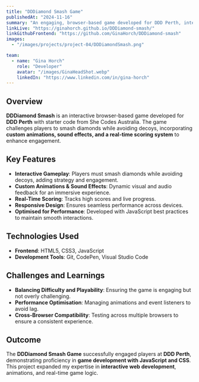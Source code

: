 ```yaml
---
title: "DDDiamond Smash Game"
publishedAt: "2024-11-16"
summary: "An engaging, browser-based game developed for DDD Perth, integrating JavaScript and CSS for a dynamic and interactive gaming experience."
linkLive: "https://ginahorch.github.io/DDDiamond-smash/"
linkGithubFrontend: "https://github.com/GinaHorch/DDDiamond-smash"
images:
  - "/images/projects/project-04/DDDiamondSmash.png"

team:
  - name: "Gina Horch"
    role: "Developer"
    avatar: "/images/GinaHeadShot.webp"
    linkedIn: "https://www.linkedin.com/in/gina-horch"
---
```


## Overview

**DDDiamond Smash** is an interactive browser-based game developed for **DDD Perth** with starter code from She Codes Australia. The game challenges players to smash diamonds while avoiding decoys, incorporating **custom animations, sound effects, and a real-time scoring system** to enhance engagement.

## Key Features

- **Interactive Gameplay**: Players must smash diamonds while avoiding decoys, adding strategy and engagement.
- **Custom Animations & Sound Effects**: Dynamic visual and audio feedback for an immersive experience.
- **Real-Time Scoring**: Tracks high scores and live progress.
- **Responsive Design**: Ensures seamless performance across devices.
- **Optimised for Performance**: Developed with JavaScript best practices to maintain smooth interactions.

## Technologies Used

- **Frontend**: HTML5, CSS3, JavaScript
- **Development Tools**: Git, CodePen, Visual Studio Code

## Challenges and Learnings

- **Balancing Difficulty and Playability**: Ensuring the game is engaging but not overly challenging.
- **Performance Optimisation**: Managing animations and event listeners to avoid lag.
- **Cross-Browser Compatibility**: Testing across multiple browsers to ensure a consistent experience.

## Outcome

The **DDDiamond Smash Game** successfully engaged players at **DDD Perth**, demonstrating proficiency in **game development with JavaScript and CSS**. This project expanded my expertise in **interactive web development**, animations, and real-time game logic.
